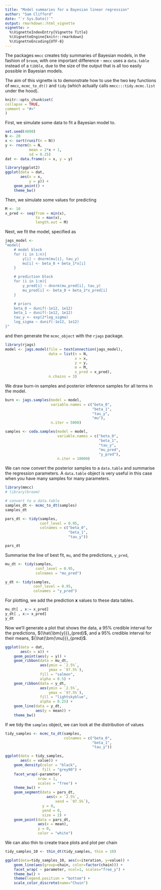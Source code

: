 ```yaml
---
title: "Model summaries for a Bayesian linear regression"
author: "Sam Clifford"
date: "`r Sys.Date()`"
output: rmarkdown::html_vignette
vignette: >
  %\VignetteIndexEntry{Vignette Title}
  %\VignetteEngine{knitr::rmarkdown}
  %\VignetteEncoding{UTF-8}
---
```


The packages `mmcc` creates tidy summaries of Bayesian models, in the fashion of `broom`, with one important difference - `mmcc` uses a `data.table` instead of a `tibble`, due to the size of the output that is all too easily possible in Bayesian models.
  
The aim of this vignette is to demonstrate how to use the two key functions of `mmcc`, `mcmc_to_dt()` and `tidy` (which actually calls `mmcc:::tidy.mcmc.list` under the hood).

```r
knitr::opts_chunk$set(
collapse = TRUE,
comment = "#>"
)
```

First, we simulate some data to fit a Bayesian model to.

``` r
set.seed(4000)
N <- 20
x <- sort(runif(n = N))
y <- rnorm(n = N, 
           mean = 2*x + 1, 
           sd = 0.25)
dat <- data.frame(x = x, y = y)

library(ggplot2)
ggplot(data = dat,
       aes(x = x, 
           y = y)) +
    geom_point() +
    theme_bw()
```

Then, we simulate some values for predicting

``` r
M <- 10
x_pred <- seq(from = min(x), 
              to = max(x), 
              length.out = M)
```

Next, we fit the model, specified as

```r
jags_model <- 
"model{
    # model block
    for (i in 1:n){
        y[i] ~ dnorm(mu[i], tau_y)
        mu[i] <- beta_0 + beta_1*x[i]
    }

    # prediction block
    for (i in 1:m){
        y_pred[i] ~ dnorm(mu_pred[i], tau_y)
        mu_pred[i] <- beta_0 + beta_1*x_pred[i]
    }

    # priors
    beta_0 ~ dunif(-1e12, 1e12)
    beta_1 ~ dunif(-1e12, 1e12)
    tau_y <- exp(2*log_sigma)
    log_sigma ~ dunif(-1e12, 1e12)
}"
```

and then generate the `mcmc_object` with the `rjags` package.

``` r
library(rjags)
model <- jags.model(file = textConnection(jags_model),
                    data = list(n = N,
                                x = x,
                                y = y,
                                m = M,
                                x_pred = x_pred),
                    n.chains = 3)
```

We draw burn-in samples and posterior inference samples for all terms in the model.

``` r
burn <- jags.samples(model = model,
                     variable.names = c("beta_0", 
                                        "beta_1", 
                                        "tau_y", 
                                        "mu"),
                     n.iter = 5000)

samples <- coda.samples(model = model,
                        variable.names = c("beta_0", 
                                           "beta_1", 
                                           "tau_y", 
                                           "mu_pred", 
                                           "y_pred"),
                        n.iter = 10000)

```

We can now convert the posterior samples to a `data.table` and summarise the regression parameters. A `data.table` object is very useful in this case when you have many samples for many parameters.

``` r
library(mmcc)
# library(broom)

# convert to a data.table
samples_dt <- mcmc_to_dt(samples)
samples_dt

pars_dt <- tidy(samples, 
                conf_level = 0.95, 
                colnames = c("beta_0", 
                             "beta_1", 
                             "tau_y"))

pars_dt
```

Summarise the line of best fit, `mu`, and the predictions, `y_pred`,

``` r
mu_dt <- tidy(samples, 
              conf_level = 0.95, 
              colnames = "mu_pred")

y_dt <- tidy(samples, 
             conf_level = 0.95, 
             colnames = "y_pred")
```

For plotting, we add the prediction $\boldsymbol{x}$ values to these data tables.

``` r
mu_dt[ , x:= x_pred]
y_dt[ , x:= x_pred]
y_dt
```

Now we'll generate a plot that shows the data, a 95% credible interval for the predictions, ${\hat{\bm{y}}}_{pred}$, and a 95% credible interval for their means, ${\hat{\bm{\mu}}}_{pred}$.

``` r
ggplot(data = dat,
       aes(x = x)) +
    geom_point(aes(y = y)) +
    geom_ribbon(data = mu_dt,
                aes(ymin = `2.5%`,
                    ymax = `97.5%`),
                fill = "salmon",
                alpha = 0.5) +
    geom_ribbon(data = y_dt,
                aes(ymin = `2.5%`,
                    ymax = `97.5%`),
                fill = "lightskyblue",
                alpha = 0.25) +
    geom_line(data = y_dt,
              aes(y = mean)) +
    theme_bw()
```

If we tidy the `samples` object, we can look at the distribution of values

``` r
tidy_samples <- mcmc_to_dt(samples, 
                           colnames = c("beta_0", 
                                        "beta_1", 
                                        "tau_y"))

ggplot(data = tidy_samples, 
       aes(x = value)) +
    geom_density(color = "black", 
                 fill = "grey90") +
    facet_wrap(~parameter,
               nrow = 1,
               scales = "free") +
    theme_bw() +
    geom_segment(data = pars_dt,
                   aes(x = `2.5%`,
                       xend = `97.5%`),
                 y = 0, 
                 yend = 0,
                 size = 2) +
    geom_point(data = pars_dt,
               aes(x = mean),
               y = 0,
               color = "white")
```

We can also thin to create trace plots and plot per chain

``` r
tidy_samples_10 <- thin_dt(tidy_samples, thin = 10)

ggplot(data=tidy_samples_10, aes(x=iteration, y=value)) +
    geom_line(aes(group=chain, color=factor(chain))) +
    facet_wrap( ~ parameter, ncol=1, scales="free_y") +
    theme_bw() +
    theme(legend.position = "bottom") +
    scale_color_discrete(name="Chain")
```
